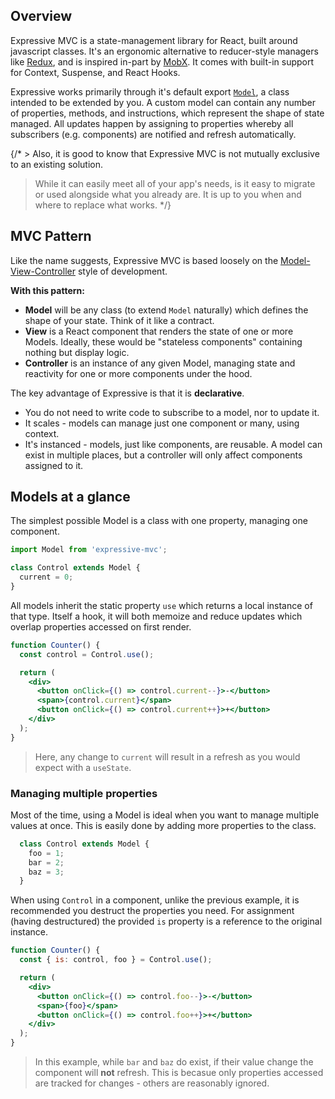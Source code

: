 ## Overview

Expressive MVC is a state-management library for React, built around javascript classes.
It's an ergonomic alternative to reducer-style managers like [Redux](https://redux.js.org), and is inspired in-part by [MobX](https://mobx.js.org/README.html).
It comes with built-in support for Context, Suspense, and React Hooks.

Expressive works primarily through it's default export [`Model`](/apis/model), a class intended to be extended by you.
A custom model can contain any number of properties, methods, and instructions, which represent the shape of state managed.
All updates happen by assigning to properties whereby all subscribers (e.g. components) are notified and refresh automatically.

{/* > Also, it is good to know that Expressive MVC is not mutually exclusive to an existing solution.
> While it can easily meet all of your app's needs, is it easy to migrate or used alongside what you already are.
> It is up to you when and where to replace what works. */}

## MVC Pattern

Like the name suggests, Expressive MVC is based loosely on the [Model-View-Controller](https://en.wikipedia.org/wiki/Model%E2%80%93view%E2%80%93controller) style of development.

**With this pattern:**

- **Model** will be any class (to extend `Model` naturally) which defines the shape of your state. Think of it like a contract.
- **View** is a React component that renders the state of one or more Models. Ideally, these would be "stateless components" containing nothing but display logic.
- **Controller** is an instance of any given Model, managing state and reactivity for one or more components under the hood.

The key advantage of Expressive is that it is **declarative**.

- You do not need to write code to subscribe to a model, nor to update it.
- It scales - models can manage just one component or many, using context.
- It's instanced - models, just like components, are reusable. A model can exist in
  multiple places, but a controller will only affect components assigned to it.

## Models at a glance

The simplest possible Model is a class with one property, managing one component.

```js
import Model from 'expressive-mvc';

class Control extends Model {
  current = 0;
}
```

All models inherit the static property `use` which returns a local instance of that type.
Itself a hook, it will both memoize and reduce updates which overlap properties accessed on first render.

```jsx
function Counter() {
  const control = Control.use();

  return (
    <div>
      <button onClick={() => control.current--}>-</button>
      <span>{control.current}</span>
      <button onClick={() => control.current++}>+</button>
    </div>
  );
}
```

> Here, any change to `current` will result in a refresh as you would expect with a `useState`.

### Managing multiple properties

Most of the time, using a Model is ideal when you want to manage multiple values at once.
This is easily done by adding more properties to the class.

```js
  class Control extends Model {
    foo = 1;
    bar = 2;
    baz = 3;
  }
```

When using `Control` in a component, unlike the previous example, it is recommended you destruct the properties you need.
For assignment (having destructured) the provided `is` property is a reference to the original instance.

```jsx
function Counter() {
  const { is: control, foo } = Control.use();

  return (
    <div>
      <button onClick={() => control.foo--}>-</button>
      <span>{foo}</span>
      <button onClick={() => control.foo++}>+</button>
    </div>
  );
}
```

> In this example, while `bar` and `baz` do exist, if their value change the component will **not** refresh. This is
becasue only properties accessed are tracked for changes - others are reasonably ignored.